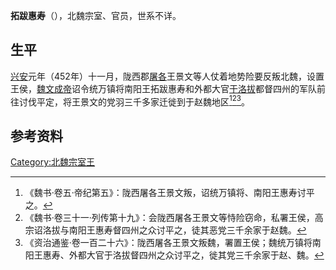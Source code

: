 '''拓跋惠寿'''（{{bd|？||？||catIdx=y}}），北魏宗室、官员，世系不详。

==生平==
[[兴安_(年号)|兴安]]元年（452年）十一月，陇西郡[[屠各|屠各]]王景文等人仗着地势险要反叛北魏，设置王侯，[[魏文成帝|魏文成帝]]诏令统万镇将南阳王拓跋惠寿和外都大官[[于洛拔|于洛拔]]都督四州的军队前往讨伐平定，将王景文的党羽三千多家迁徙到于赵魏地区<ref>《魏书·卷五·帝纪第五》：陇西屠各王景文叛，诏统万镇将、南阳王惠寿讨平之。</ref><ref>《魏书·卷三十一·列传第十九》：会陇西屠各王景文等恃险窃命，私署王侯，高宗诏洛拔与南阳王惠寿督四州之众讨平之，徒其恶党三千余家于赵魏。</ref><ref>《资治通鉴·卷一百二十六》：陇西屠各王景文叛魏，署置王侯；魏统万镇将南阳王惠寿、外都大官于洛拔督四州之众讨平之，徙其党三千余家于赵、魏。</ref>。

== 参考资料 ==
{{reflist}}

[[Category:北魏宗室王|Category:北魏宗室王]]